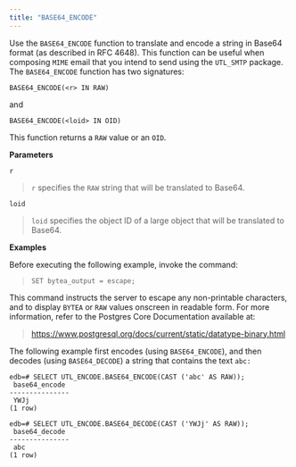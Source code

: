 ```yaml
---
title: "BASE64_ENCODE"
---
```




Use the `BASE64_ENCODE` function to translate and encode a string in Base64 format (as described in RFC 4648). This function can be useful when composing `MIME` email that you intend to send using the `UTL_SMTP` package. The `BASE64_ENCODE` function has two signatures:

    BASE64_ENCODE(<r> IN RAW)

and

    BASE64_ENCODE(<loid> IN OID)

This function returns a `RAW` value or an `OID`.

**Parameters**

`r`

> `r` specifies the `RAW` string that will be translated to Base64.

`loid`

> `loid` specifies the object ID of a large object that will be translated to Base64.

**Examples**

Before executing the following example, invoke the command:

> `SET bytea_output = escape;`

This command instructs the server to escape any non-printable characters, and to display `BYTEA` or `RAW` values onscreen in readable form. For more information, refer to the Postgres Core Documentation available at:

> <https://www.postgresql.org/docs/current/static/datatype-binary.html>

The following example first encodes (using `BASE64_ENCODE`), and then decodes (using `BASE64_DECODE`) a string that contains the text `abc:`

    edb=# SELECT UTL_ENCODE.BASE64_ENCODE(CAST ('abc' AS RAW));
     base64_encode
    ---------------
     YWJj
    (1 row)

    edb=# SELECT UTL_ENCODE.BASE64_DECODE(CAST ('YWJj' AS RAW));
     base64_decode
    ---------------
     abc
    (1 row)
